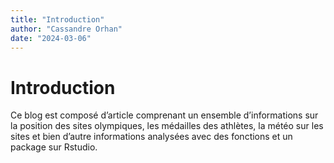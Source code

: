 ```yaml
---
title: "Introduction"
author: "Cassandre Orhan"
date: "2024-03-06"
---
```


# Introduction

Ce blog est composé d'article comprenant un ensemble d'informations sur la position des sites olympiques, les médailles des athlètes, la météo sur les sites et bien d'autre informations analysées avec des fonctions et un package sur Rstudio.
